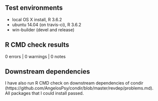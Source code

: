 ## Test environments
* local OS X install, R 3.6.2
* ubuntu 14.04 (on travis-ci), R 3.6.2
* win-builder (devel and release)

## R CMD check results
0 errors | 0 warnings | 0 notes

## Downstream dependencies
I have also run R CMD check on downstream dependencies of condir 
(https://github.com/AngelosPsy/condir/blob/master/revdep/problems.md). 
All packages that I could install passed.
